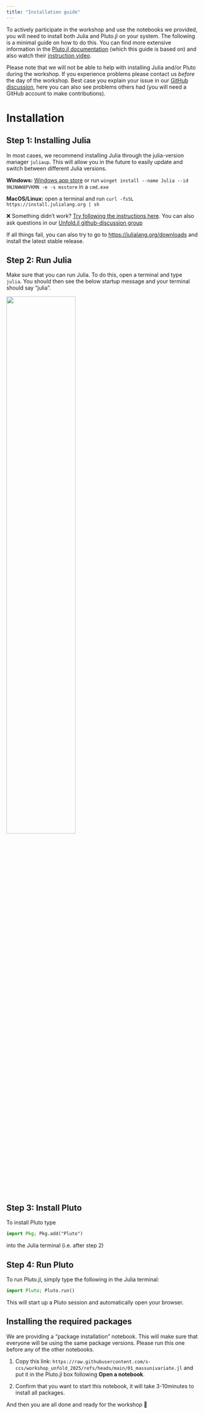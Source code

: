 ```yaml
---
title: "Installation guide"
---
```


To actively participate in the workshop and use the notebooks we provided, you will need to install both Julia and Pluto.jl on your system. The following is a minimal guide on how to do this. You can find more extensive information in the [Pluto.jl documentation](https://plutojl.org/en/docs/install/) (which this guide is based on) and also watch their [instruction video](https://computationalthinking.mit.edu/Fall24/installation/).

::: {.callout-note}
Please note that we will not be able to help with installing Julia and/or Pluto during the workshop. If you experience problems please contact us *before* the day of the workshop. Best case you explain your issue in our [GitHub discussion](https://github.com/unfoldtoolbox/Unfold.jl/discussions/categories/unfold-jl-workshop-2025), here you can also see problems others had (you will need a GitHub account to make contributions). 
:::

# Installation
## Step 1: Installing Julia

In most cases, we recommend installing Julia through the julia-version manager `juliaup`. This will allow you in the future to easily update and switch between different Julia versions. 

**Windows:** [Windows app store](https://www.microsoft.com/store/apps/9NJNWW8PVKMN) or run `winget install --name Julia --id 9NJNWW8PVKMN -e -s msstore` in a `cmd.exe`

**MacOS/Linux:** open a terminal and run `curl -fsSL https://install.julialang.org | sh`

❌ Something didn't work? [Try following the instructions here](https://github.com/JuliaLang/juliaup). You can also ask questions in our [Unfold.jl github-discussion group](https://github.com/unfoldtoolbox/Unfold.jl/discussions/categories/unfold-jl-workshop-2025)


If all things fail, you can also try to go to [https://julialang.org/downloads](https://julialang.org/downloads) and install the latest stable release.


## Step 2: Run Julia

Make sure that you can run Julia. To do this, open a terminal and type `julia`. You should then see the below startup message and your terminal should say "julia".

![](./assets/JuliaStartup.png){width=60%}

## Step 3: Install Pluto

To install Pluto type

```julia
import Pkg; Pkg.add("Pluto")
```

into the Julia terminal (i.e. after step 2)

## Step 4: Run Pluto

To run Pluto.jl, simply type the following in the Julia terminal:

```julia
import Pluto; Pluto.run()
```

This will start up a Pluto session and automatically open your browser.

## Installing the required packages

We are providing a "package installation" notebook. This will make sure that everyone will be using the same package versions. Please run this one before any of the other notebooks.

1. Copy this link: `https://raw.githubusercontent.com/s-ccs/workshop_unfold_2025/refs/heads/main/01_massunivariate.jl` and put it in the Pluto.jl box following **Open a notebook**.

2. Confirm that you want to start this notebook, it will take 3-10minutes to install all packages.

And then you are all done and ready for the workshop 🎉
